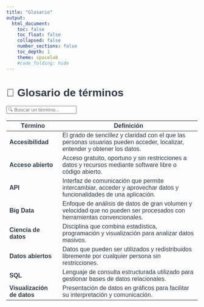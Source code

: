 ---
title: "Glosario"
output:
  html_document:
    toc: false
    toc_float: false
    collapsed: false
    number_sections: false
    toc_depth: 1
    theme: spacelab
    #code_folding: hide
---

<style type="text/css">

/* ===== TABLA DE CONTENIDOS (TOC) ===== */
.toc {
  color: #1E293B !important; /* Azul oscuro para coincidir con el navbar */
  font-weight: bold;
}

.list-group-item.active, 
.list-group-item.active:focus, 
.list-group-item.active:hover {
    z-index: 2;
    color: #FACC15 !important; /* Amarillo brillante para contraste */
    background-color: #1E293B !important; /* Azul oscuro igual que la navbar */
    border-color: #1E293B !important; /* Consistente con el fondo */
}

/* ===== NAVBAR: Estilos generales ===== */
.navbar {
  position: fixed; /* Fija la navbar en la parte superior */
  display: flex;
  justify-content: center; /* Centra todo el contenido de la navbar */
  align-items: center;
  width: 100%;
  top: 0;
  left: 0;
  z-index: 1000; /* Asegurar que esté sobre otros elementos */
  background-color: #1E293B !important; /* Color de fondo */
  border-bottom: 3px solid #334155; /* Borde inferior */
}

/* Asegurar que el contenido no quede oculto debajo de la navbar */
body {
  padding-top: 70px; /* Ajustar el espacio superior según la altura de la navbar */
}

/* Quitar cualquier degradado de fondo heredado del tema */
.navbar-default {
  background-image: none !important;
}

/* Estilos de los enlaces de la barra de navegación */
.navbar-default .navbar-nav > li > a {
  color: #E5E7EB !important; /* Texto gris claro */
  font-weight: bold !important;
  font-size: 16px !important;
  text-transform: uppercase;
  padding: 12px 18px !important;
  text-decoration: none !important;
  transition: color 0.3s ease-in-out;
}

/* Alinear la navbar correctamente */
.navbar {
  display: flex;
  justify-content: center; /* Centra todo el contenido de la navbar */
  align-items: center;
  width: 100%;
}

/* Efecto al pasar el cursor */
.navbar-default .navbar-nav > li > a:hover,
.navbar-default .navbar-nav > li > a:focus {
  color: #FACC15 !important; /* Amarillo brillante */
  text-decoration: underline !important;
}

/* Enlace activo */
.navbar-default .navbar-nav > .active > a,
.navbar-default .navbar-nav > .active > a:hover,
.navbar-default .navbar-nav > .active > a:focus {
  color: #FACC15 !important;
  text-decoration: underline !important;
}

/* ===== MENÚ DESPLEGABLE ALINEADO A LA IZQUIERDA ===== */
.navbar-nav .dropdown-menu {
  background-color: #1E293B !important; /* Fondo oscuro */
  border: none !important;
  padding: 5px 0 !important;
  min-width: 200px;
  box-shadow: 0px 4px 6px rgba(0, 0, 0, 0.1);
  position: absolute;
  top: 100%;
  left: 0; /* Alinea el dropdown a la izquierda */
  text-align: left; /* Asegura que el texto también esté alineado a la izquierda */
}
.navbar-collapse {
  background-color: #1E293B;
}

/* Estilos para los enlaces dentro del dropdown */
.navbar-nav .dropdown-menu > li > a {
  color: #E5E7EB !important; /* Color de texto */
  font-size: 14px !important;
  padding: 10px 15px !important;
  transition: background 0.3s ease-in-out;
  display: block; /* Asegura que cada enlace ocupe toda la línea */
}

/* Hover en el dropdown */
.navbar-nav .dropdown-menu > li > a:hover {
  background-color: #334155 !important; /* Gris azulado más oscuro */
  color: #FACC15 !important; /* Amarillo brillante */
}

/* Asegurar alineación del dropdown */
.navbar-nav > li {
  position: relative;
  margin: 0 15px; /* Agrega espacio entre elementos */
}

/* Mostrar el submenú cuando se pasa el cursor */
.navbar-nav > li:hover .dropdown-menu {
  display: block;
  opacity: 1;
  visibility: visible;
}


/* ===== ESTILOS GENERALES ===== */
body {
  color: #2E3A46 !important;
  font-family: "Arial", sans-serif !important;
}

/* Estilos del título principal */
h1.title {
  text-align: center;
  font-weight: bold;
  width: 100%;
  margin: 20px 0;
  font-size: 42px;
  color: #0F172A;
}

/* Estilos para subtítulos */
h2, h3 {
  color: #001F3F;
  font-weight: bold;
  font-size: 22px;
  line-height: 1.4;
}

/* Color y tamaño de los párrafos */
p {
  color: #354A5F !important;
  font-size: 18px;
  line-height: 1.6;
}

/* ===== ESTILOS DE ENLACES ===== */
a {
  color: #582C35;
  text-decoration: underline;
}

a:hover {
  color: #005a9c;
  text-decoration: underline;
}

a:visited {
  color: #6C4F56;
}

a:active {
  color: #4A2C31;
}


/* ===== Estilos para listas numeradas (ol) y listas con viñetas (ul) ===== */
ol, ul {
  font-size: 20px !important; /* Aumenta el tamaño del texto */
  line-height: 1.8 !important; /* Mejora el espaciado entre líneas */
  color: #2E3A46 !important; /* Mantiene el color adecuado */
}

/* Asegurar que los elementos de la lista (li) también adopten el nuevo tamaño */
ol li, ul li {
  font-size: 20px !important; /* Tamaño grande */
  margin-bottom: 10px !important; /* Espacio entre elementos */
}


</style>


<div style="color:#8B5F65;"></div>


# 📖 Glosario de términos

<!-- Barra de búsqueda -->
<input type="text" id="glosario-busqueda" onkeyup="filtrarGlosario()" placeholder="🔍 Buscar un término..." class="form-control mb-3">

<!-- Tabla de términos -->
<table class="table table-striped">
  <thead>
    <tr>
      <th>Término</th>
      <th>Definición</th>
    </tr>
  </thead>
  <tbody id="glosario">
  <tr><td><strong>Accesibilidad</strong></td><td>El grado de sencillez y claridad con el que las personas usuarias pueden acceder, localizar, entender y obtener los datos.</td></tr>
    <tr><td><strong>Acceso abierto</strong></td><td>Acceso gratuito, oportuno y sin restricciones a datos y recursos mediante software libre o código abierto.</td></tr>
    <tr><td><strong>API</strong></td><td>Interfaz de comunicación que permite intercambiar, acceder y aprovechar datos y funcionalidades de una aplicación.</td></tr>
    <tr><td><strong>Big Data</strong></td><td>Enfoque de análisis de datos de gran volumen y velocidad que no pueden ser procesados con herramientas convencionales.</td></tr>
    <tr><td><strong>Ciencia de datos</strong></td><td>Disciplina que combina estadística, programación y visualización para analizar datos masivos.</td></tr>
    <tr><td><strong>Datos abiertos</strong></td><td>Datos que pueden ser utilizados y redistribuidos libremente por cualquier persona sin restricciones.</td></tr>
    <tr><td><strong>SQL</strong></td><td>Lenguaje de consulta estructurada utilizado para gestionar bases de datos relacionales.</td></tr>
    <tr><td><strong>Visualización de datos</strong></td><td>Presentación de datos en gráficos para facilitar su interpretación y comunicación.</td></tr>
  </tbody>
</table>

<!-- JavaScript para la búsqueda en glosario -->
<script>
  function filtrarGlosario() {
    let input = document.getElementById("glosario-busqueda");
    let filter = input.value.toLowerCase();
    let table = document.getElementById("glosario");
    let tr = table.getElementsByTagName("tr");

    for (let i = 0; i < tr.length; i++) {
      let td = tr[i].getElementsByTagName("td")[0];
      if (td) {
        let textValue = td.textContent || td.innerText;
        if (textValue.toLowerCase().indexOf(filter) > -1) {
          tr[i].style.display = "";
        } else {
          tr[i].style.display = "none";
        }
      }
    }
  }
</script>
